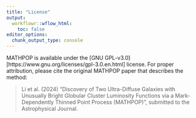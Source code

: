 ```yaml
---
title: "License"
output:
  workflowr::wflow_html:
    toc: false
editor_options:
  chunk_output_type: console
---
```


MATHPOP is available under the [GNU GPL-v3.0][https://www.gnu.org/licenses/gpl-3.0.en.html] license. For proper attribution, please cite the original MATHPOP paper that describes the method:

> Li et al. (2024) "Discovery of Two Ultra-Diffuse Galaxies with Unusually Bright Globular Cluster Luminosity Functions via a Mark-Dependently Thinned Point Process (MATHPOP)", submitted to the Astrophysical Journal.

